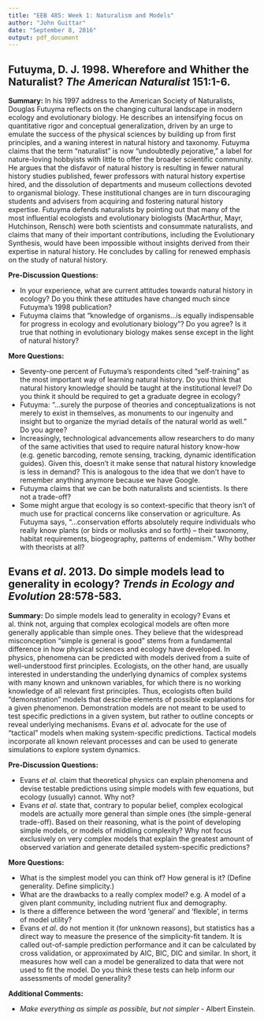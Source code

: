 ---
title: "EEB 485: Week 1: Naturalism and Models"
author: "John Guittar"
date: "September 8, 2016"
output: pdf_document
---

## Futuyma, D. J. 1998. Wherefore and Whither the Naturalist? *The American Naturalist* 151:1-6.

__Summary:__
In his 1997 address to the American Society of Naturalists, Douglas Futuyma reflects on the changing cultural landscape in modern ecology and evolutionary biology. He describes an intensifying focus on quantitative rigor and conceptual generalization, driven by an urge to emulate the success of the physical sciences by building up from first principles, and a waning interest in natural history and taxonomy. Futuyma claims that the term "naturalist" is now "undoubtedly pejorative," a label for nature-loving hobbyists with little to offer the broader scientific community. He argues that the disfavor of natural history is resulting in fewer natural history studies published, fewer professors with natural history expertise hired, and the dissolution of departments and museum collections devoted to organismal biology. These institutional changes are in turn discouraging students and advisers from acquiring and fostering natural history expertise. Futuyma defends naturalists by pointing out that many of the most influential ecologists and evolutionary biologists (MacArthur, Mayr, Hutchinson, Rensch) were both scientists and consummate naturalists, and claims that many of their important contributions, including the Evolutionary Synthesis, would have been impossible without insights derived from their expertise in natural history. He concludes by calling for renewed emphasis on the study of natural history.  

__Pre-Discussion Questions:__

* In your experience, what are current attitudes towards natural history in ecology? Do you think these attitudes have changed much since Futuyma's 1998 publication?
* Futuyma claims that "knowledge of organisms...is equally indispensable for progress in ecology and evolutionary biology"? Do you agree? Is it true that nothing in evolutionary biology makes sense except in the light of natural history?

__More Questions:__

* Seventy-one percent of Futuyma's respondents cited "self-training" as the most important way of learning natural history. Do you think that natural history knowledge should be taught at the institutional level? Do you think it should be required to get a graduate degree in ecology?
* Futuyma: "...surely the purpose of theories and conceptualizations is not merely to exist in themselves, as monuments to our ingenuity and insight but to organize the myriad details of the natural world as well." Do you agree?
* Increasingly, technological advancements allow researchers to do many of the same activities that used to require natural history know-how (e.g. genetic barcoding, remote sensing, tracking, dynamic identification guides). Given this, doesn't it make sense that natural history knowledge is less in demand? This is analogous to the idea that we don't have to remember anything anymore because we have Google.
* Futuyma claims that we can be both naturalists and scientists. Is there not a trade-off?
* Some might argue that ecology is so context-specific that theory isn't of much use for practical concerns like conservation or agriculture. As Futuyma says, "...conservation efforts absolutely require individuals who really know plants (or birds or mollusks and so forth) -- their taxonomy, habitat requirements, biogeography, patterns of endemism." Why bother with theorists at all?

## Evans *et al*. 2013. Do simple models lead to generality in ecology? *Trends in Ecology and Evolution* 28:578-583.

__Summary:__
Do simple models lead to generality in ecology? Evans et al. think not, arguing that complex ecological models are often more generally applicable than simple ones. They believe that the widespread misconception "simple is general is good" stems from a fundamental difference in how physical sciences and ecology have developed. In physics, phenomena can be predicted with models derived from a suite of well-understood first principles. Ecologists, on the other hand, are usually interested in understanding the underlying dynamics of complex systems with many known and unknown variables, for which there is no working knowledge of all relevant first principles. Thus, ecologists often build "demonstration" models that describe elements of possible explanations for a given phenomenon. Demonstration models are not meant to be used to test specific predictions in a given system, but rather to outline concepts or reveal underlying mechanisms. Evans *et al*. advocate for the use of "tactical" models when making system-specific predictions. Tactical models incorporate all known relevant processes and can be used to generate simulations to explore system dynamics.

__Pre-Discussion Questions:__

* Evans *et al*. claim that theoretical physics can explain phenomena and devise testable predictions using simple models with few equations, but ecology (usually) cannot. Why not? 
* Evans *et al*. state that, contrary to popular belief, complex ecological models are actually more general than simple ones (the simple-general trade-off). Based on their reasoning, what is the point of developing simple models, or models of middling complexity? Why not focus exclusively on very complex models that explain the greatest amount of observed variation and generate detailed system-specific predictions?

__More Questions:__

* What is the simplest model you can think of? How general is it? (Define generality. Define simplicity.)
* What are the drawbacks to a really complex model? e.g. A model of a given plant community, including nutrient flux and demography.
* Is there a difference between the word 'general' and 'flexible', in terms of model utility?
* Evans *et al*. do not mention it (for unknown reasons), but statistics has a direct way to measure the presence of the simplicity-fit tandem. It is called out-of-sample prediction performance and it can be calculated by cross validation, or approximated by AIC, BIC, DIC and similar. In short, it measures how well can a model be generalized to data that were not used to fit the model. Do you think these tests can help inform our assessments of model generality?

__Additional Comments:__

* *Make everything as simple as possible, but not simpler* - Albert Einstein.
